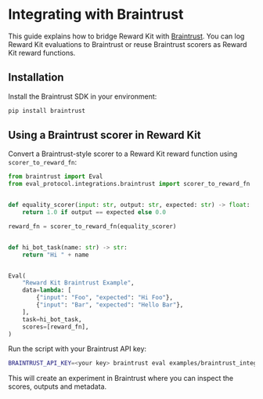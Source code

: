 # Integrating with Braintrust

This guide explains how to bridge Reward Kit with [Braintrust](https://braintrust.dev/). You can log Reward Kit evaluations to Braintrust or reuse Braintrust scorers as Reward Kit reward functions.

## Installation

Install the Braintrust SDK in your environment:

```bash
pip install braintrust
```

## Using a Braintrust scorer in Reward Kit

Convert a Braintrust-style scorer to a Reward Kit reward function using `scorer_to_reward_fn`:

```python
from braintrust import Eval
from eval_protocol.integrations.braintrust import scorer_to_reward_fn


def equality_scorer(input: str, output: str, expected: str) -> float:
    return 1.0 if output == expected else 0.0

reward_fn = scorer_to_reward_fn(equality_scorer)


def hi_bot_task(name: str) -> str:
    return "Hi " + name


Eval(
    "Reward Kit Braintrust Example",
    data=lambda: [
        {"input": "Foo", "expected": "Hi Foo"},
        {"input": "Bar", "expected": "Hello Bar"},
    ],
    task=hi_bot_task,
    scores=[reward_fn],
)
```

Run the script with your Braintrust API key:

```bash
BRAINTRUST_API_KEY=<your key> braintrust eval examples/braintrust_integration.py
```

This will create an experiment in Braintrust where you can inspect the scores, outputs and metadata.

